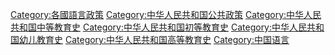 [[Category:各國語言政策|Category:各國語言政策]]
[[Category:中华人民共和国公共政策|Category:中华人民共和国公共政策]]
[[Category:中华人民共和国中等教育史|Category:中华人民共和国中等教育史]]
[[Category:中华人民共和国初等教育史|Category:中华人民共和国初等教育史]]
[[Category:中华人民共和国幼儿教育史|Category:中华人民共和国幼儿教育史]]
[[Category:中华人民共和国高等教育史‎|Category:中华人民共和国高等教育史‎]]
[[Category:中国语言|Category:中国语言]]